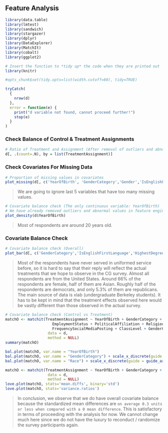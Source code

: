 ## Feature Analysis

```r
library(data.table)
library(lmtest)
library(sandwich)
library(stargazer)
library(dplyr)
library(DataExplorer)
library(MatchIt)
library(cobalt)
library(ggplot2)

# Insert the function to *tidy up* the code when they are printed out	
library(knitr)

#opts_chunk$set(tidy.opts=list(width.cutoff=60), tidy=TRUE)
``` 

```r
tryCatch(
  {
    nrow(d)
  },
  error = function(e) {
    print("d variable not found, cannot proceed further!")
    stop(e)
  }
)
```

### Check Balance of Control & Treatment Assignments
```r
# Ratio of Treatment and Assignment (After removal of outliers and abnormal data)
d[, .(count=.N), by = list(TreatmentAssignment)]
```

### Check Covariates For Missing Data
```r
# Proportion of missing values in covariates
plot_missing(d[, c('YearOfBirth', 'GenderCategory','Gender','IsEnglishFirstLanguage','Race','CountryOfResidence','StateOfResidence','RoleAtBerkeley','IsTransferStudent','YearsAtBerkeley','DidEarnMoneyLastYear','EmploymentStatus','IncomeIn2020','HighestDegreeReceived','PoliticalAffiliation','ReligiousAffliation','BookFormatPurchasedMostOften','FrequencySocialMediaAccess','FrequencySocialMediaPosting','ClassLevel','GenderCGSurvey','HasServedInCG','HasServedInAnyOtherUniformedService','PlaceboPreTestColleagueAffinity','PlaceboPostTestColleagueAffinity')])
```

>We are going to ignore last 5 variables that have too many missing values.

```r
# Covariate balance check (The only continuous variable: YearOfBirth)
# We have already removed outliers and abnormal values in feature engineering
plot_density(d$YearOfBirth)
```

>Most of respondents are around 20 years old.

### Covariate Balance Check
```r
# Covariate balance check (Overall)
plot_bar(d[, c('GenderCategory','IsEnglishFirstLanguage','HighestDegreeReceived','Race','RoleAtBerkeley','DidEarnMoneyLastYear','EmploymentStatus','PoliticalAffiliation','ReligiousAffliation','BookFormatPurchasedMostOften','FrequencySocialMediaAccess','FrequencySocialMediaPosting','ClassLevel','GenderCGSurvey','HasServedInCG','HasServedInAnyOtherUniformedService','CountryOfResidence')], nrow=2, ncol=1)
```

>Most of the respondents have never served in uniformed service before, so it is hard to say that their reply will reflect the actual treatments that we hope to observe in the CG survey. Almost all respondents are from the United States. Around 66% of the respondents are female, half of them are Asian. Roughly half of the respondents are democrats, and only 5.3% of them are republicans. The main source of data is xlab (undergraduate Berkeley students). It has to be kept in mind that the treatment effects observed here would be vastly different than those observed in the actual survey.

```r
# Covariate balance check (Control vs Treatment)
matchO <- matchit(TreatmentAssignment ~ YearOfBirth + GenderCategory + Race + IsEnglishFirstLanguage + HighestDegreeReceived + DidEarnMoneyLastYear +
                     EmploymentStatus + PoliticalAffiliation + ReligiousAffliation + BookFormatPurchasedMostOften + FrequencySocialMediaAccess +
                     FrequencySocialMediaPosting + ClassLevel + GenderCGSurvey + HasServedInCG + HasServedInAnyOtherUniformedService, 
                   data = d,
                   method = NULL)
summary(matchO)
```

```r
bal.plot(matchO, var.name = "YearOfBirth")
bal.plot(matchO, var.name = "GenderCategory") + scale_x_discrete(guide = guide_axis(n.dodge=2))
bal.plot(matchO, var.name = "Race") + scale_x_discrete(guide = guide_axis(n.dodge=3))
```

```r
matchO <- matchit(TreatmentAssignment ~ YearOfBirth + GenderCategory + Race,
                   data = d,
                   method = NULL)
love.plot(matchO, stats='mean.diffs', binary='std')
love.plot(matchO, stats='variance.ratios')
```

>In conclusion, we observe that we do have overall covariate balance because the standardized mean differences are `on average 0.3 units or less when compared with a 0 mean difference`. This is satisfactory in terms of proceeding with the analysis for now. We cannot change much here since we do not have the luxury to reconduct / randomize the survey participants again.  